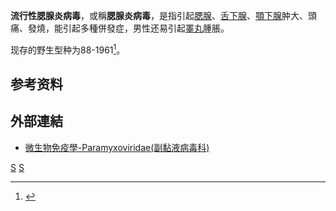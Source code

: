 {{Speciesbox
| name = 流行性腮腺炎病毒
| image =Mumps_virus.jpg
| image_caption = [[Transmission_electron_microscopy|TEM]] 顯微鏡下的病毒（mumps virus）.
| virus_group = V
| genus = Rubulavirus
| species = Mumps virus
}}
'''流行性腮腺炎病毒'''，或稱'''腮腺炎病毒'''，是指引起[[腮腺|腮腺]]、[[舌下腺|舌下腺]]、[[顎下腺|顎下腺]]肿大、頭痛、發燒，能引起多種併發症，男性还易引起[[睪丸|睪丸]]腫脹。

现存的野生型种为88-1961<ref name="pmid14557647">{{cite journal |author=Rubin SA, Amexis G, Pletnikov M, ''et al.'' |title=Changes in mumps virus gene sequence associated with variability in neurovirulent phenotype |journal=J. Virol. |volume=77 |issue=21 |pages=11616–24 |pmid=14557647 |pmc=229304 |doi= |url=http://jvi.asm.org/cgi/pmidlookup?view=long&pmid=14557647|date=November 2003}}</ref>。

==参考资料==
{{Reflist}}

==外部連結==
*[https://web.archive.org/web/20160305062455/http://smallcollation.blogspot.com/2013/02/paramyxoviridae.html 微生物免疫學-Paramyxoviridae(副黏液病毒科)]
{{taxonbar}}
[[Category:微生物|S]]
[[Category:RNA病毒|S]]